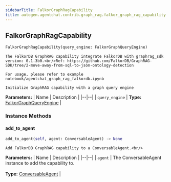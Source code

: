 ```yaml
---
sidebarTitle: FalkorGraphRagCapability
title: autogen.agentchat.contrib.graph_rag.falkor_graph_rag_capability.FalkorGraphRagCapability
---
```

<h2 id="autogen.agentchat.contrib.graph_rag.falkor_graph_rag_capability.FalkorGraphRagCapability" class="doc doc-heading">
    <code class="doc-symbol doc-symbol-heading doc-symbol-class"></code>
    <span class="doc doc-object-name doc-class-name">FalkorGraphRagCapability</span>
</h2>

```python
FalkorGraphRagCapability(query_engine: FalkorGraphQueryEngine)
```

    The FalkorDB GraphRAG capability integrate FalkorDB with graphrag_sdk version: 0.1.3b0.<br/>Ref: https://github.com/FalkorDB/GraphRAG-SDK/tree/2-move-away-from-sql-to-json-ontology-detection
    
    For usage, please refer to example notebook/agentchat_graph_rag_falkordb.ipynb
    
    Initialize GraphRAG capability with a graph query engine

<b>Parameters:</b>
| Name | Description |
|--|--|
| `query_engine` | **Type:** [FalkorGraphQueryEngine](/docs/api-reference/autogen/agentchat/contrib/graph_rag/falkor_graph_query_engine/FalkorGraphQueryEngine) |

### Instance Methods

<code class="doc-symbol doc-symbol-heading doc-symbol-method"></code>
#### add_to_agent

```python
add_to_agent(self, agent: ConversableAgent) -> None
```

    Add FalkorDB GraphRAG capability to a ConversableAgent.<br/>

<b>Parameters:</b>
| Name | Description |
|--|--|
| `agent` | The ConversableAgent instance to add the capability to.<br/><br/>**Type:** [ConversableAgent](/docs/api-reference/autogen/ConversableAgent) |

<br />